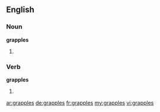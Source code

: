 ==English==

===Noun===
'''grapples'''

#{{plural of|[[grapple]]}}

===Verb===
'''grapples'''

#{{third-person singular of|[[grapple]]}}

[[ar:grapples]]
[[de:grapples]]
[[fr:grapples]]
[[my:grapples]]
[[vi:grapples]]